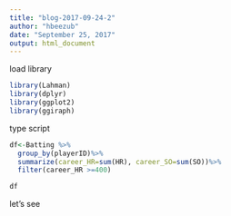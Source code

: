 ```yaml
---
title: "blog-2017-09-24-2"
author: "hbeezub"
date: "September 25, 2017"
output: html_document
---
```

load library

```r
library(Lahman)
library(dplyr)
library(ggplot2)
library(ggiraph)
```


type script


```r
df<-Batting %>%
  group_by(playerID)%>%
  summarize(career_HR=sum(HR), career_SO=sum(SO))%>%
  filter(career_HR >=400)

df
```

let's see